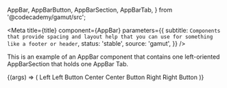   AppBar,
  AppBarButton,
  AppBarSection,
  AppBarTab,
} from '@codecademy/gamut/src';


<Meta
  title={title}
  component={AppBar}
  parameters={{
    subtitle: `Components that provide
spacing and layout help that you can use for something like a footer or
header`,
    status: 'stable',
    source: 'gamut',
  }}
/>

This is an example of an AppBar component that contains one left-oriented
AppBarSection that holds one AppBar Tab.

<Canvas>
  <Story name="AppBar">
    {(args) => (
      <AppBar>
        <AppBarSection alignment="left">
          <AppBarTab>Left</AppBarTab>
          <AppBarTab>
            <AppBarButton>Left Button</AppBarButton>
          </AppBarTab>
        </AppBarSection>
        <AppBarSection alignment="center">
          <AppBarTab>Center</AppBarTab>
          <AppBarTab>
            <AppBarButton>Center Button</AppBarButton>
          </AppBarTab>
        </AppBarSection>
        <AppBarSection alignment="right">
          <AppBarTab>Right</AppBarTab>
          <AppBarTab>
            <AppBarButton>Right Button</AppBarButton>
          </AppBarTab>
        </AppBarSection>
      </AppBar>
    )}
  </Story>
</Canvas>

<PropsTable of={AppBar} />
